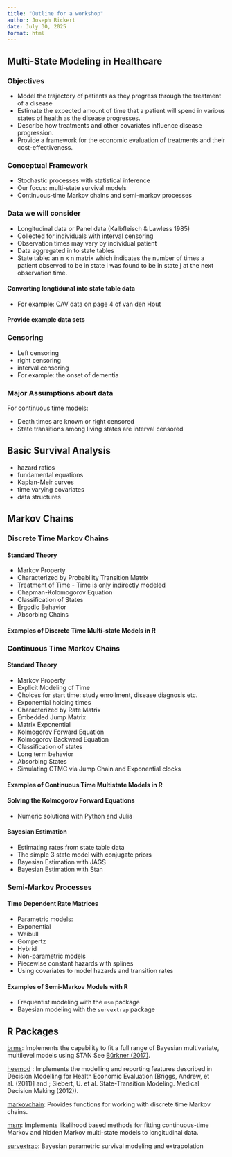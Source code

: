 ```yaml
---
title: "Outline for a workshop"
author: Joseph Rickert
date: July 30, 2025
format: html
---
```


## Multi-State Modeling in Healthcare

### Objectives

-   Model the trajectory of patients as they progress through the treatment of a disease
-   Estimate the expected amount of time that a patient will spend in various states of health as the disease progresses.
-   Describe how treatments and other covariates influence disease progression.
-   Provide a framework for the economic evaluation of treatments and their cost-effectiveness.

### Conceptual Framework

-   Stochastic processes with statistical inference
-   Our focus: multi-state survival models
-   Continuous-time Markov chains and semi-markov processes

### Data we will consider

-   Longitudinal data or Panel data (Kalbfleisch & Lawless 1985)
-   Collected for individuals with interval censoring
-   Observation times may vary by individual patient
-   Data aggregated in to state tables
-   State table: an n x n matrix which indicates the number of times a patient observed to be in state i was found to be in state j at the next observation time.

#### Converting longtidunal into state table data

-   For example: CAV data on page 4 of van den Hout

#### Provide example data sets

### Censoring

-   Left censoring
-   right censoring
-   interval censoring
-   For example: the onset of dementia

### Major Assumptions about data

For continuous time models:

-   Death times are known or right censored
-   State transitions among living states are interval censored

## Basic Survival Analysis

-   hazard ratios
-   fundamental equations
-   Kaplan-Meir curves
-   time varying covariates
-   data structures

## Markov Chains

### Discrete Time Markov Chains

#### Standard Theory

-   Markov Property
-   Characterized by Probability Transition Matrix
-   Treatment of Time - Time is only indirectly modeled
-   Chapman-Kolomogorov Equation
-   Classification of States
-   Ergodic Behavior
-   Absorbing Chains

#### Examples of Discrete Time Multi-state Models in R

### Continuous Time Markov Chains

#### Standard Theory

-   Markov Property
-   Explicit Modeling of Time
-   Choices for start time: study enrollment, disease diagnosis etc.
-   Exponential holding times
-   Characterized by Rate Matrix
-   Embedded Jump Matrix
-   Matrix Exponential
-   Kolmogorov Forward Equation
-   Kolmogorov Backward Equation
-   Classification of states
-   Long term behavior
-   Absorbing States
-   Simulating CTMC via Jump Chain and Exponential clocks

#### Examples of Continuous Time Multistate Models in R

#### Solving the Kolmogorov Forward Equations

-   Numeric solutions with Python and Julia

#### Bayesian Estimation

-   Estimating rates from state table data
-   The simple 3 state model with conjugate priors
-   Bayesian Estimation with JAGS
-   Bayesian Estimation with Stan

### Semi-Markov Processes

#### Time Dependent Rate Matrices

-   Parametric models:
-   Exponential
-   Weibull
-   Gompertz
-   Hybrid
-   Non-parametric models
-   Piecewise constant hazards with splines
-   Using covariates to model hazards and transition rates

#### Examples of Semi-Markov Models with R

-   Frequentist modeling with the `msm` package
-   Bayesian modeling with the `survextrap` package

## R Packages

[brms](https://cran.r-project.org/package=brms): Implements the capability to fit a full range of Bayesian multivariate, multilevel models using STAN See [Bǔrkner (2017)](https://www.jstatsoft.org/article/view/v080i01).

[heemod](https://cran.r-project.org/package=heemod) : Implements the modelling and reporting features described in Decision Modelling for Health Economic Evaluation \[Briggs, Andrew, et al. (2011)\] and ; Siebert, U. et al. State-Transition Modeling. Medical Decision Making (2012)).

[markovchain](https://cran.r-project.org/package=markovchain): Provides functions for working with discrete time Markov chains.

[msm](https://cran.r-project.org/src/contrib/Archive/msm): Implements likelihood based methods for fitting continuous-time Markov and hidden Markov multi-state models to longitudinal data.

[survextrap](https://cran.r-project.org/package=survextrap): Bayesian parametric survival modeling and extrapolation
